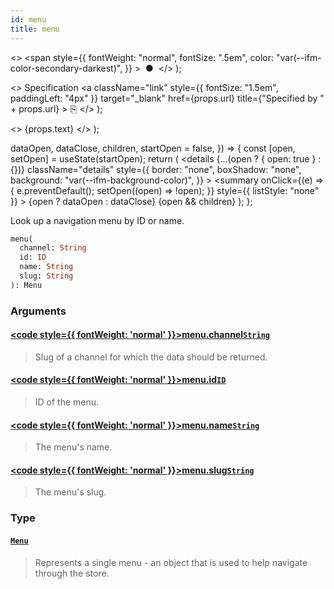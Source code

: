 ```yaml
---
id: menu
title: menu
---
```


  <>
    <span
      style={{
        fontWeight: "normal",
        fontSize: ".5em",
        color: "var(--ifm-color-secondary-darkest)",
      }}
    >
      &nbsp;●&nbsp;
    </span>
  </>
);

  <>
    Specification
    <a
      className="link"
      style={{ fontSize: "1.5em", paddingLeft: "4px" }}
      target="\_blank"
      href={props.url}
      title={"Specified by " + props.url}
    >
      ⎘
    </a>
  </>
);

  <>
    <span className={props.class}>{props.text}</span>
  </>
);


  dataOpen,
  dataClose,
  children,
  startOpen = false,
}) => {
  const [open, setOpen] = useState(startOpen);
  return (
    <details
      {...(open ? { open: true } : {})}
      className="details"
      style={{
        border: "none",
        boxShadow: "none",
        background: "var(--ifm-background-color)",
      }}
    >
      <summary
        onClick={(e) => {
          e.preventDefault();
          setOpen((open) => !open);
        }}
        style={{ listStyle: "none" }}
      >
        {open ? dataOpen : dataClose}
      </summary>
      {open && children}
    </details>
  );
};

Look up a navigation menu by ID or name.

```graphql
menu(
  channel: String
  id: ID
  name: String
  slug: String
): Menu
```

### Arguments

#### [<code style={{ fontWeight: 'normal' }}>menu.<b>channel</b></code>](#)<Bullet />[`String`](../../../api-storefront/miscellaneous/scalars/string) <Badge class="badge badge--secondary" text="scalar"/> <Badge class="badge badge--secondary" text="miscellaneous"/>

> Slug of a channel for which the data should be returned.

#### [<code style={{ fontWeight: 'normal' }}>menu.<b>id</b></code>](#)<Bullet />[`ID`](../../../api-storefront/miscellaneous/scalars/id) <Badge class="badge badge--secondary" text="scalar"/> <Badge class="badge badge--secondary" text="miscellaneous"/>

> ID of the menu.

#### [<code style={{ fontWeight: 'normal' }}>menu.<b>name</b></code>](#)<Bullet />[`String`](../../../api-storefront/miscellaneous/scalars/string) <Badge class="badge badge--secondary" text="scalar"/> <Badge class="badge badge--secondary" text="miscellaneous"/>

> The menu's name.

#### [<code style={{ fontWeight: 'normal' }}>menu.<b>slug</b></code>](#)<Bullet />[`String`](../../../api-storefront/miscellaneous/scalars/string) <Badge class="badge badge--secondary" text="scalar"/> <Badge class="badge badge--secondary" text="miscellaneous"/>

> The menu's slug.

### Type

#### [`Menu`](../../../api-storefront/menu/objects/menu) <Badge class="badge badge--secondary" text="object"/> <Badge class="badge badge--secondary" text="menu"/>

> Represents a single menu - an object that is used to help navigate through the store.
